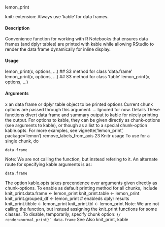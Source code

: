 lemon_print



knitr extension: Always use ‘kable‘ for data frames.

#### Description

Convenience function for working with R Notebooks that ensures data frames (and dplyr tables) are
printed with kable while allowing RStudio to render the data frame dynamically for inline display.

#### Usage

lemon_print(x, options, ...)
## S3 method for class 'data.frame'
lemon_print(x, options, ...)
## S3 method for class 'table'
lemon_print(x, options, ...)

#### Arguments

x an data frame or dplyr table object to be printed
options Current chunk options are passed through this argument.
... Ignored for now.
Details
These functions divert data frame and summary output to kable for nicely printing the output.
For options to kable, they can be given directly as chunk-options (see arguments to kable), or
though as a list to a special chunk-option kable.opts.
For more examples, see vignette('lemon_print', package='lemon').remove_labels_from_axis
23
Knitr usage
To use for a single chunk, do
```r
data.frame
```
Note: We are not calling the function, but instead refering to it.
An alternate route for specifying kable arguments is as:
```r
data.frame
```
The option kable.opts takes precendence over arguments given directly as chunk-options.
To enable as default printing method for all chunks, include
knit_print.data.frame <- lemon_print
knit_print.table <- lemon_print
knit_print.grouped_df <- lemon_print # enableds dplyr results
knit_print.tibble <- lemon_print
knit_print.tbl <- lemon_print
Note: We are not calling the function, but instead assigning the knit_print functions for some
classes.
To disable, temporarily, specify chunk option:
```{r render=normal_print}`
data.frame
```
See Also
knit_print, kable
